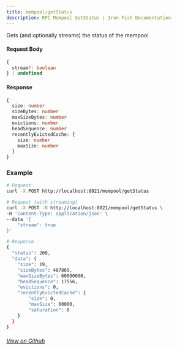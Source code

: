 ```yaml
---
title: mempool/getStatus
description: RPC Mempool GetStatus | Iron Fish Documentation
---
```


Gets (and optionally streams) the status of the mempool

#### Request Body

```ts
{
  stream?: boolean
} | undefined
```

#### Response

```ts
{
  size: number
  sizeBytes: number
  maxSizeBytes: number
  evictions: number
  headSequence: number
  recentlyEvictedCache: {
    size: number
    maxSize: number
  }
}
```

### Example
```bash
# Request
curl -X POST http://localhost:8021/mempool/getStatus

# Request (with streaming)
curl -X POST -N http://localhost:8021/mempool/getStatus \
-H 'Content-Type: application/json' \
--data '{
    "stream": true
}'

# Response
{
  "status": 200,
  "data": {
    "size": 19,
    "sizeBytes": 487869,
    "maxSizeBytes": 60000000,
    "headSequence": 17556,
    "evictions": 0,
    "recentlyEvictedCache": {
        "size": 0,
        "maxSize": 60000,
        "saturation": 0
    }
  }
}


```


###### [View on Github](https://github.com/iron-fish/ironfish/blob/master/ironfish/src/rpc/routes/mempool/getStatus.ts)
